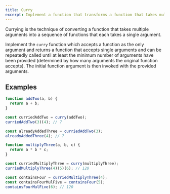 ```yaml
---
title: Curry
excerpt: Implement a function that transforms a function that takes multiple arguments into a function that can be repeatedly called with only one argument at a time
---
```


Currying is the technique of converting a function that takes multiple arguments into a sequence of functions that each takes a single argument.

Implement the `curry` function which accepts a function as the only argument and returns a function that accepts single arguments and can be repeatedly called until at least the minimum number of arguments have been provided (determined by how many arguments the original function accepts). The initial function argument is then invoked with the provided arguments.

## Examples

```js
function addTwo(a, b) {
  return a + b;
}

const curriedAddTwo = curry(addTwo);
curriedAddTwo(3)(4); // 7

const alreadyAddedThree = curriedAddTwo(3);
alreadyAddedThree(4); // 7
```

```js
function multiplyThree(a, b, c) {
  return a * b * c;
}

const curriedMultiplyThree = curry(multiplyThree);
curriedMultiplyThree(4)(5)(6); // 120

const containsFour = curriedMultiplyThree(4);
const containsFourMulFive = containsFour(5);
containsFourMulFive(6); // 120
```
